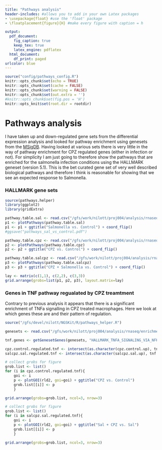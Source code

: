 ```yaml
---
title: "Pathways analysis"
header-includes: #allows you to add in your own Latex packages
- \usepackage{float} #use the 'float' package
- \floatplacement{figure}{H} #make every figure with caption = h

output:
  pdf_document:
    fig_caption: true
    keep_tex: true
    latex_engine: pdflatex
  html_document:
    df_print: paged
urlcolor: blue
---
```


```r
source("config/pathways_config.R")
knitr::opts_chunk$set(echo = TRUE)
knitr::opts_chunk$set(cache = FALSE)
knitr::opts_chunk$set(warning = FALSE)
knitr::opts_chunk$set(out.extra = '')
#knitr::opts_chunk$set(fig.pos = 'H')
knitr::opts_knit$set(root.dir = rootdir)
```

# Pathways analysis

I have taken up and down-regulated gene sets from the differential expression analysis and looked for pathway enrichment
using genesets from the [MSigDB](http://software.broadinstitute.org/gsea/msigdb/). Having looked at various sets there
is very little in the way of pathway enrichment for CPZ regulated genes (either in infection or not). For simplicity I
am just going to therefore show the pathways that are enriched for the salmonella infection conditions using the HALLMARK
geneset (version 5.1). This is the bet curated gene set of very well described biological pathways and therefore I think
is reasonable for showing that we see an expected response to Salmonella.

### HALLMARK gene sets


```r

source(pathways.helper)
library(ggplot2)
library(gridExtra)

pathway.table.sal <- read.csv("/gfs/work/nilott/proj004/analysis/rnaseq/enrichments2/sal.control.up/hallmarks/h.all.v5.1.symbols.foreground.results", header=T, stringsAsFactors=F, sep="\t")
p1 <- plotPathways(pathway.table.sal)
p1 <- p1 + ggtitle("Salmonella vs. Control") + coord_flip()
#ggsave("pathways_sal_vs_control.pdf")

pathway.table.cpz <- read.csv("/gfs/work/nilott/proj004/analysis/rnaseq/enrichments2/cpz.control.up/hallmarks/h.all.v5.1.symbols.foreground.results", header=T, stringsAsFactors=F, sep="\t")
p2 <- plotPathways(pathway.table.cpz)
p2 <- p2 + ggtitle("CPZ vs. Control") + coord_flip()

pathway.table.salcpz <- read.csv("/gfs/work/nilott/proj004/analysis/rnaseq/enrichments2/cpzSalmonella.salmonella.up/hallmarks/h.all.v5.1.symbols.foreground.results", header=T, stringsAsFactors=F, sep="\t")
p3 <- plotPathways(pathway.table.salcpz)
p3 <- p3 + ggtitle("CPZ + Salmonella vs. Control") + coord_flip()

lay <- matrix(c(1,1), c(2,2), c(3,3))
grid.arrange(grobs=list(p1, p2, p3), layout.matrix=lay)

```

### Genes in TNF pathway regualated by CPZ treamtment

Contrary to previous analysis it appears that there is a significant enrichment of TNFa signalling in CPZ treated macrophages. Here
we look at which genes these are and their pattern of regulation.

```r
source("/gfs/devel/nilott/NGSKit/R/pathways_helper.R")

genesets <- read.csv("/gfs/work/nilott/proj004/analysis/rnaseq/enrichments2/cpzSalmonella.salmonella.up/h.all.v5.1.symbols.tsv", header=F, stringsAsFactors = F, sep="\t")

tnf.genes <- getGenesetGenes(genesets, "HALLMARK_TNFA_SIGNALING_VIA_NFKB")

cpz.control.regulated.tnf <- intersect(as.character(cpz.control.up), tnf.genes)
salcpz.sal.regulated.tnf <- intersect(as.character(salcpz.sal.up), tnf.genes)

# collect grobs for figure
grob.list <- list()
for (i in cpz.control.regulated.tnf){
    goi <- i
    p <- plotGOI(rld2, goi=goi) + ggtitle("CPZ vs. Control")
    grob.list[[i]] <- p
    }

grid.arrange(grobs=grob.list, ncol=3, nrow=3)

# collect grobs for figure
grob.list <- list()
for (i in salcpz.sal.regulated.tnf){
    goi <- i
    p <- plotGOI(rld2, goi=goi) + ggtitle("Sal + CPZ vs. Sal")
    grob.list[[i]] <- p
    }

grid.arrange(grobs=grob.list, ncol=3, nrow=3)


```

